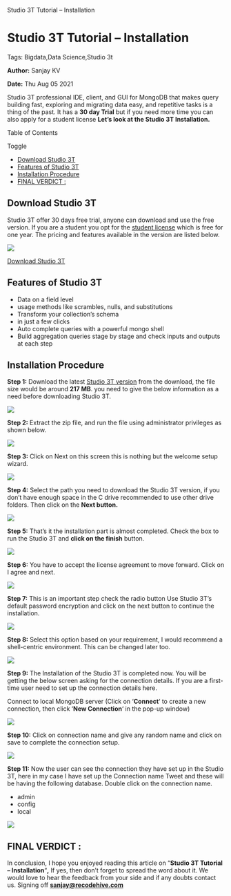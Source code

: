    Studio 3T Tutorial – Installation

Studio 3T Tutorial – Installation
=================================

Tags: Bigdata,Data Science,Studio 3t

**Author:** Sanjay KV

**Date:** Thu Aug 05 2021

Studio 3T professional IDE, client, and GUI for MongoDB that makes query building fast, exploring and migrating data easy, and repetitive tasks is a thing of the past. It has a **30 day Trial** but if you need more time you can also apply for a student license **Let’s look at the Studio 3T Installation.**

Table of Contents

Toggle

*   [Download Studio 3T](https://recodehive.com/studio-3t-tutorial-installation/#Download_Studio_3T "Download Studio 3T")
*   [Features of Studio 3T](https://recodehive.com/studio-3t-tutorial-installation/#Features_of_Studio_3T "Features of Studio 3T")
*   [Installation Procedure](https://recodehive.com/studio-3t-tutorial-installation/#Installation_Procedure "Installation Procedure")
*   [FINAL VERDICT :](https://recodehive.com/studio-3t-tutorial-installation/#FINAL_VERDICT "FINAL VERDICT :")

Download Studio 3T
------------------

Studio 3T offer 30 days free trial, anyone can download and use the free version. If you are a student you opt for the [student license](https://studio3t.com/discount/education/) which is free for one year. The pricing and features available in the version are listed below.

![](https://recodehive.com/wp-content/uploads/2021/08/image-21-1024x523.png)

[Download Studio 3T](https://studio3t.com/download/)

Features of Studio 3T
---------------------

*   Data on a field level
*   usage methods like scrambles, nulls, and substitutions
*   Transform your collection’s schema
*   in just a few clicks
*   Auto complete queries with a powerful mongo shell
*   Build aggregation queries stage by stage and check inputs and outputs at each step

Installation Procedure
----------------------

**Step 1:** Download the latest [Studio 3T version](https://studio3t.com/download/) from the download, the file size would be around **217 MB**. you need to give the below information as a need before downloading Studio 3T.

![](https://recodehive.com/wp-content/uploads/2021/07/image-86-1024x525.png)

**Step 2:** Extract the zip file, and run the file using administrator privileges as shown below.

![](https://recodehive.com/wp-content/uploads/2021/07/image-87-1024x408.png)

**Step 3:** Click on Next on this screen this is nothing but the welcome setup wizard.

![](https://recodehive.com/wp-content/uploads/2021/07/image-88.jpg)

**Step 4:** Select the path you need to download the Studio 3T version, if you don’t have enough space in the C drive recommended to use other drive folders. Then click on the **Next button.**

![](https://recodehive.com/wp-content/uploads/2021/07/image-88-1.jpg)

**Step 5:** That’s it the installation part is almost completed. Check the box to run the Studio 3T and **click on the finish** button.

![](https://recodehive.com/wp-content/uploads/2021/07/image-88-2.jpg)

**Step 6:** You have to accept the license agreement to move forward. Click on I agree and next.

![](https://recodehive.com/wp-content/uploads/2021/07/image-88.png)

**Step 7:** This is an important step check the radio button Use Studio 3T’s default password encryption and click on the next button to continue the installation.

![](https://recodehive.com/wp-content/uploads/2021/07/image-89-1024x595.png)

**Step 8:** Select this option based on your requirement, I would recommend a shell-centric environment. This can be changed later too.

![](https://recodehive.com/wp-content/uploads/2021/07/image-90-1024x537.jpg)

**Step 9:** The Installation of the Studio 3T is completed now. You will be getting the below screen asking for the connection details. If you are a first-time user need to set up the connection details here.

Connect to local MongoDB server (Click on ‘**Connect**‘ to create a new connection, then click ‘**New Connection**‘ in the pop-up window)

![](https://recodehive.com/wp-content/uploads/2021/07/image-90-1024x504.png)

**Step 10:** Click on connection name and give any random name and click on save to complete the connection setup.

![](https://recodehive.com/wp-content/uploads/2021/07/image-92.png)

**Step 11:** Now the user can see the connection they have set up in the Studio 3T, here in my case I have set up the Connection name Tweet and these will be having the following database. Double click on the connection name.

*   admin
*   config
*   local

![](https://recodehive.com/wp-content/uploads/2021/07/image-93-1024x433.png)

FINAL VERDICT :
---------------

In conclusion, I hope you enjoyed reading this article on “**Studio 3T Tutorial – Installation**“**,** If yes, then don’t forget to spread the word about it. We would love to hear the feedback from your side and if any doubts contact us. Signing off **[sanjay@recodehive.com](https://recodehive.com/about-us/)**